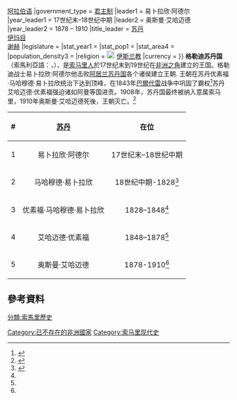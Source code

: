 {{Infobox Former Country
|native_name            = ''{{lang|so|Saldanadda Geledi}}'' <br /> {{lang|ar|سلالة غوبرون}}
|conventional_long_name = 格勒迪苏丹国
|common_name            = Gobroon dynasty
|continent              = 非洲
|region                 = [[非洲之角|非洲之角]]
|country                = 
|year_start             = 17世纪
|year_end               = 1910年
|p1                     = 阿居兰苏丹国
|flag_p1                = Muzzaffar (Mogadishu area) flag according to 1576 Portuguese map.svg
|s1                     = 意属索马里
|flag_s1                = Flag of Italy (1861-1946).svg
|date_end               = 
|event_start            = 
|event_end              = 
|image_flag             = 
|image_flag_size        = 
|flag                   = 
|image_coat             = 
|image_map              =
|image_map_caption      = Horn of Africa in 1915
|national_motto         = 
|national_anthem        = 
|capital                = 阿夫戈耶
|common_languages       = [[索马里语|索马里语]]{{·}}[[阿拉伯语|阿拉伯语]]
|government_type        = [[君主制|君主制]]
|leader1                = 易卜拉欣·阿德尔
|year_leader1           = 17世纪末–18世纪中期
|leader2                = 奥斯曼·艾哈迈德
|year_leader2           = 1878 – 1910
|title_leader           = [[苏丹_(称谓)|苏丹]] <br/ > [[伊玛目|伊玛目]] <br/ > [[谢赫_(称号)|谢赫]]
|legislature            =
|stat_year1             = 
|stat_pop1              = 
|stat_area4             = 
|population_density3    = 
|religion               = [[Image:Allah-green.svg|18px]] [[伊斯兰教|伊斯兰教]]
|currency               = 
}}
'''格勒迪苏丹国'''（索馬利亞語：''{{lang|so|Saldanadda Geledi}}''，{{lang-ar|سلطنة غلدي}}），是[[索马里人|索马里人]]於17世纪末到19世纪在[[非洲之角|非洲之角]]建立的王国。格勒迪战士易卜拉欣·阿德尔他击败[[阿居兰苏丹国|阿居兰苏丹国]]各个诸侯建立王朝. 王朝在苏丹优素福·马哈穆德·易卜拉欣统治下达到顶峰，在1843年[[巴爾代雷|巴爾代雷]]战争中巩固了霸权<ref name="Dic xxix">{{cite book |url=https://books.google.com/books?id=DPwOsOcNy5YC&printsec=frontcover#v=onepage&q&f=false |title=Historical Dictionary of Somalia |page=xxix |date= |accessdate=2014-02-15 |archive-date=2020-09-07 |archive-url=https://web.archive.org/web/20200907045023/https://books.google.com/books?id=DPwOsOcNy5YC&printsec=frontcover#v=onepage&q&f=false |dead-url=no }}</ref>苏丹艾哈迈德·优素福强迫诸如阿曼等国进贡。1908年，苏丹国最终被纳入意属索马里，1910年奥斯曼·艾哈迈德死後，王朝灭亡。<ref name="Dic 210">{{cite book |url=https://books.google.com/books?id=DPwOsOcNy5YC&printsec=frontcover#v=onepage&q&f=false |title=Historical Dictionary of Somalia |page=210 |date= |accessdate=2014-02-15 |archive-date=2020-09-07 |archive-url=https://web.archive.org/web/20200907045023/https://books.google.com/books?id=DPwOsOcNy5YC&printsec=frontcover#v=onepage&q&f=false |dead-url=no }}</ref>

{| class="wikitable sortable"
|- align=center
! # !! [[苏丹_(称谓)|苏丹]] !! 在位 
|-
|align=center| 1 || align=center| 易卜拉欣·阿德尔 ||  align=center| 17世纪末–18世纪中期
|-
|align=center| 2 || align=center| 马哈穆德·易卜拉欣 ||  align=center| 18世纪中期-1828<ref name="Dic 26">{{cite book |url=https://books.google.com/books?id=DPwOsOcNy5YC&printsec=frontcover#v=onepage&q&f=false |title=Historical Dictionary of Somalia |page=26 |date= |accessdate=2014-02-15 |archive-date=2020-09-07 |archive-url=https://web.archive.org/web/20200907045023/https://books.google.com/books?id=DPwOsOcNy5YC&printsec=frontcover#v=onepage&q&f=false |dead-url=no }}</ref> 
|-
|align=center| 3 || align=center| 优素福·马哈穆德·易卜拉欣||  align=center| 1828–1848<ref name="Dic 26"/> 
|-
|align=center| 4 || align=center| 艾哈迈德·优素福 ||  align=center| 1848–1878<ref name="Dic 26"/> 
|-
|align=center| 5 || align=center| 奥斯曼·艾哈迈德 ||  align=center| 1878-1910<ref name="Dic 26"/>
|}

== 參考資料 ==
{{Reflist}}

{{帝国}}

{{DEFAULTSORT:Geledi}}
[[分類:索馬里歷史|分類:索馬里歷史]]
[[Category:已不存在的非洲國家|Category:已不存在的非洲國家]]
[[Category:索马里现代史|Category:索马里现代史]]